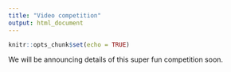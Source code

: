 ```yaml
---
title: "Video competition"
output: html_document
---
```


```r
knitr::opts_chunk$set(echo = TRUE)
```

We will be announcing details of this super fun competition soon.